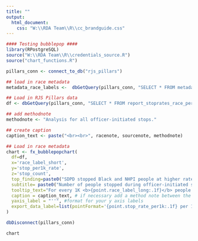 ```yaml
---
title: ""
output:
  html_document:
    css: "W:\\RDA Team\\R\\cc_brandguide.css"
---
```

<!-- link to Google Font -->
<link href="https://fonts.googleapis.com/css2?family=Inter:wght@100;200;300;400;500;600;700;800;900&display=swap" rel="stylesheet">
```r

#### Testing bubblepop ####
library(RPostgreSQL)
source("W:\\RDA Team\\R\\credentials_source.R")
source("chart_functions.R")

pillars_conn <- connect_to_db("rjs_pillars")

## load in race metadata
metadata_race_labels <-  dbGetQuery(pillars_conn, "SELECT * FROM metadata_race_labels") %>% select(race_base, race_label_short, race_label_long)

## Load in RJS Pillars data
df <- dbGetQuery(pillars_conn, "SELECT * FROM report_stoprates_race_person") %>% filter(race!="total" & race != "nhpi" & race!= "aian" & !is.na(stop_count)) %>% left_join(metadata_race_labels, by = c("race" = "race_base"))

## add methodnote
methodnote <- "Analysis for all officer-initiated stops."

## create caption
caption_text <- paste("<br><br>", racenote, sourcenote, methodnote)

## Load in race metadata
chart <- fx_bubblepopchart(
  df=df, 
  x='race_label_short', 
  y='stop_per1k_rate', 
  z='stop_count',
  top_finding=paste0("SDPD stopped Black and NHPI people at higher rates than other community members."), # this is the top finding from the chart that gets used like a title
  subtitle= paste0("Number of people stopped during officer-initiated stops per 1K of the same race"), # this is the more standard chart title that gets used as a subtitle
  tooltip_text="For every 1K <b>{point.race_label_long:.1f}</b> people in San Diego, SDPD stopped <b>{point.stop_per1k_rate:.1f}</b> people perceived as <b>{point.race_label_long:.1f}</b>, a total of <b>{point.stop_count:,0f}</b> people.", # customize your tooltip as a statement, calling out rate and count
  caption = caption_text, # if necessary add a method note between the racenote and sourcenote with a line break, use racenote if graph includes data by race, and always use sourcenote. Each of these are standard objects across all charts
  yaxis_label = "''", #format for your y axis labels
  export_data_label=list(pointFormat='{point.stop_rate_per1k:.1f} per 1K')
)

dbDisconnect(pillars_conn)

```



```r
chart
```

<script>
  widg = document.getElementsByClassName('html-widget'); //find widgets
  for (let i = 0; i < widg.length; i++) { //loop through
    document.getElementsByClassName('highchart')[i].style.width = '100%'; //adjust width
    document.getElementsByClassName('highchart')[i].style.height = '100%'; //adjust height
  }
</script>
